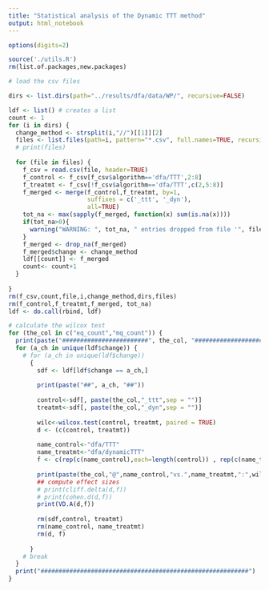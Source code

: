 ```yaml
---
title: "Statistical analysis of the Dynamic TTT method"
output: html_notebook
---
```


<!-- 
This is an [R Markdown](http://rmarkdown.rstudio.com) Notebook. When you execute code within the notebook, the results appear beneath the code.  

Try executing this chunk by clicking the *Run* button within the chunk or by placing your cursor inside it and pressing *Ctrl+Shift+Enter*.  
-->

```r
options(digits=2)

source('./utils.R')
rm(list.of.packages,new.packages)

# load the csv files

dirs <- list.dirs(path="../results/dfa/data/WP/", recursive=FALSE)

ldf <- list() # creates a list
count <- 1
for (i in dirs) {
  change_method <- strsplit(i,"//")[[1]][2]
  files <- list.files(path=i, pattern="*.csv", full.names=TRUE, recursive=FALSE)
  # print(files)
  
  for (file in files) {
    f_csv = read.csv(file, header=TRUE)
    f_control <- f_csv[f_csv$algorithm=='dfa/TTT',2:8]
    f_treatmt <- f_csv[!f_csv$algorithm=='dfa/TTT',c(2,5:8)]
    f_merged <- merge(f_control,f_treatmt, by=1, 
                      suffixes = c('_ttt', '_dyn'), 
                      all=TRUE)
    tot_na <- max(sapply(f_merged, function(x) sum(is.na(x))))
    if(tot_na>0){
      warning("WARNING: ", tot_na, " entries dropped from file '", file, "'\n")
    }
    f_merged <- drop_na(f_merged)
    f_merged$change <- change_method
    ldf[[count]] <- f_merged
    count<- count+1
  }
  
}
rm(f_csv,count,file,i,change_method,dirs,files)
rm(f_control,f_treatmt,f_merged, tot_na)
ldf <- do.call(rbind, ldf)

```

```r

# calculate the wilcox test 
for (the_col in c("eq_count","mq_count")) {
  print(paste("########################", the_col, "########################"))
  for (a_ch in unique(ldf$change)) {
    # for (a_ch in unique(ldf$change)) 
      {
        sdf <- ldf[ldf$change == a_ch,]
        
        print(paste("##", a_ch, "##"))
        
        control<-sdf[, paste(the_col,"_ttt",sep = "")]
        treatmt<-sdf[, paste(the_col,"_dyn",sep = "")]
        
        wilc<-wilcox.test(control, treatmt, paired = TRUE)
        d <- (c(control, treatmt))
        
        name_control<-"dfa/TTT"
        name_treatmt<-"dfa/dynamicTTT"
        f <- c(rep(c(name_control),each=length(control)) , rep(c(name_treatmt),each=length(treatmt)))
        
        print(paste(the_col,"@",name_control,"vs.",name_treatmt,":",wilc$p.value))
        ## compute effect sizes
        # print(cliff.delta(d,f))
        # print(cohen.d(d,f))
        print(VD.A(d,f))
        
        rm(sdf,control, treatmt)
        rm(name_control, name_treatmt)
        rm(d, f)
        
      }
    # break
  }
  print("##########################################################")
}


```
